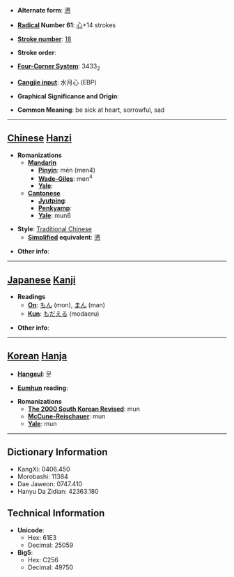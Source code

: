* '''Alternate form''': [[懑]]

* '''[[Wiktionary:Chinese radical index| Radical]] Number 61''': [[Wiktionary:Chinese radical index 心|心]]+14 strokes

* '''[[Wiktionary:Chinese total strokes index|Stroke number]]''': [[Wiktionary:Chinese total strokes index 18|18]]

* '''Stroke order''': 

* '''[[Wiktionary:Chinese four corner index|Four-Corner System]]''': 3433<sub>2</sub>

* '''[[Wiktionary:Chinese Cangjie index|Cangjie input]]''': 水月心 (EBP)

* '''Graphical Significance and Origin''': 

* '''Common Meaning''': be sick at heart, sorrowful, sad

----

== [[Chinese]] [[Hanzi]] ==

* '''Romanizations'''
** '''[[Mandarin]]'''
*** '''[[Pinyin]]''': mèn (men4)
*** '''[[Wade-Giles]]''': men<sup>4</sup>
*** '''[[Yale]]''': 
** '''[[Cantonese]]'''
*** '''[[Jyutping]]''':
*** '''[[Penkyamp]]''': 
*** '''[[Yale]]''': mun6

* '''Style''': [[Traditional Chinese]] 
** '''[[Simplified Chinese|Simplified]] equivalent''': [[懑]]

* '''Other info''': 

----

== [[Japanese]] [[Kanji]] ==

* '''Readings'''
** '''[[On]]''': [[もん]] (mon), [[まん]] (man)
** '''[[Kun]]''': [[もだえる]] (modaeru)

* '''Other info''':  

----

== [[Korean]] [[Hanja]] ==

* '''[[Hangeul]]''': 문

* '''[[Eumhun]] reading''': 

* '''Romanizations'''
** '''[[The 2000 South Korean Revised Romanization|The 2000 South Korean Revised]]''': mun
** '''[[McCune-Reischauer]]''': mun
** '''[[Yale]]''': mun

----

== Dictionary Information ==

* KangXi: 0406.450
* Morobashi: 11384
* Dae Jaweon: 0747.410
* Hanyu Da Zidian: 42363.180

== Technical Information ==

* '''Unicode''':
** Hex: 61E3
** Decimal: 25059
* '''Big5''':
** Hex: C256
** Decimal: 49750